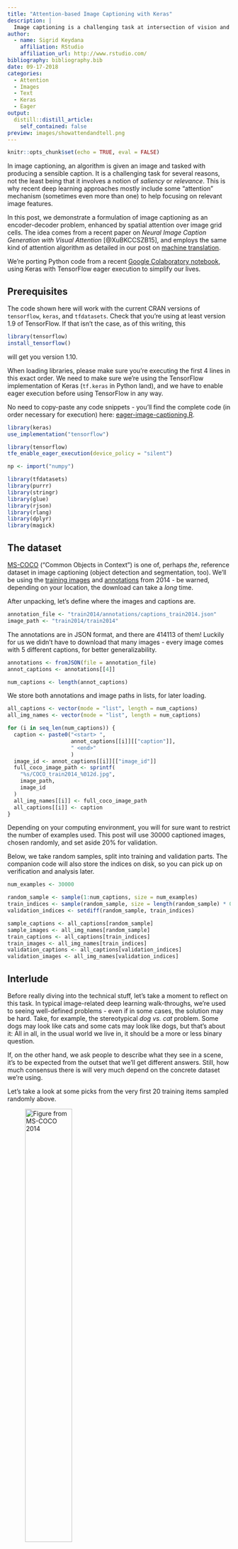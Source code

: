 ```yaml
---
title: "Attention-based Image Captioning with Keras"
description: |
  Image captioning is a challenging task at intersection of vision and language. Here, we demonstrate using Keras and eager execution to incorporate an attention mechanism that allows the network to concentrate on image features relevant to the current state of text generation.
author:
  - name: Sigrid Keydana
    affiliation: RStudio
    affiliation_url: http://www.rstudio.com/
bibliography: bibliography.bib
date: 09-17-2018
categories:
  - Attention 
  - Images
  - Text
  - Keras
  - Eager
output:
  distill::distill_article:
    self_contained: false
preview: images/showattendandtell.png
---
```


```r
knitr::opts_chunk$set(echo = TRUE, eval = FALSE)
```

In image captioning, an algorithm is given an image and tasked with producing a sensible caption. It is a challenging task for several reasons, not the least being that it involves a notion of _saliency_ or _relevance_. This is why recent deep learning approaches mostly include some "attention" mechanism (sometimes even more than one) to help focusing on relevant image features. 

In this post, we demonstrate a formulation of image captioning as an encoder-decoder problem, enhanced by spatial attention over image grid cells. The idea comes from a recent paper on *Neural Image Caption Generation with Visual Attention* [@XuBKCCSZB15], and employs the same kind of attention algorithm as detailed in our post on [machine translation](https://blogs.rstudio.com/tensorflow/posts/2018-07-30-attention-layer/).

We're porting Python code from a recent [Google Colaboratory notebook ](https://colab.research.google.com/github/tensorflow/tensorflow/blob/master/tensorflow/contrib/eager/python/examples/generative_examples/image_captioning_with_attention.ipynb?linkId=54343050&pli=1#scrollTo=io7ws3ReRPGv),  using Keras with TensorFlow eager execution to simplify our lives.


## Prerequisites

The code shown here will work with the current CRAN versions of `tensorflow`, `keras`, and `tfdatasets`.
Check that you're using at least version 1.9 of TensorFlow. If that isn't the case, as of this writing, this 

```r
library(tensorflow)
install_tensorflow()
```

will get you version 1.10.

When loading libraries, please make sure you're executing the first 4 lines in this exact order.
We need to make sure we're using the TensorFlow implementation of Keras (`tf.keras` in Python land), and we have to enable eager execution before using TensorFlow in any way.

No need to copy-paste any code snippets - you'll find the complete code (in order necessary for execution) here:  [eager-image-captioning.R](https://github.com/rstudio/keras/blob/master/vignettes/examples/eager-image-captioning.R).


```r
library(keras)
use_implementation("tensorflow")

library(tensorflow)
tfe_enable_eager_execution(device_policy = "silent")

np <- import("numpy")

library(tfdatasets)
library(purrr)
library(stringr)
library(glue)
library(rjson)
library(rlang)
library(dplyr)
library(magick)
```



## The dataset

[MS-COCO](http://cocodataset.org) ("Common Objects in Context") is one of, perhaps _the_, reference dataset in image captioning (object detection and segmentation, too). 
We'll be using the [training images](http://images.cocodataset.org/zips/train2014.zip) and [annotations](http://images.cocodataset.org/annotations/annotations_trainval2014.zip) from 2014 - be warned, depending on your location, the download can take a _long_ time.

After unpacking, let's define where the images and captions are.

```r
annotation_file <- "train2014/annotations/captions_train2014.json"
image_path <- "train2014/train2014"
```


The annotations are in JSON format, and there are 414113 of them! Luckily for us we didn't have to download that many images - every image comes with 5 different captions, for better generalizability.


```r
annotations <- fromJSON(file = annotation_file)
annot_captions <- annotations[[4]]

num_captions <- length(annot_captions)
```


We store both annotations and image paths in lists, for later loading.

```r
all_captions <- vector(mode = "list", length = num_captions)
all_img_names <- vector(mode = "list", length = num_captions)

for (i in seq_len(num_captions)) {
  caption <- paste0("<start> ",
                    annot_captions[[i]][["caption"]],
                    " <end>"
                    )
  image_id <- annot_captions[[i]][["image_id"]]
  full_coco_image_path <- sprintf(
    "%s/COCO_train2014_%012d.jpg",
    image_path,
    image_id
  )
  all_img_names[[i]] <- full_coco_image_path
  all_captions[[i]] <- caption
}
```


Depending on your computing environment, you will for sure want to restrict the number of examples used.
This post will use 30000 captioned images, chosen randomly, and set aside 20% for validation.

Below, we take random samples, split into training and validation parts. The companion code will also store the indices on disk, so you can pick up on verification and analysis later.


```r
num_examples <- 30000

random_sample <- sample(1:num_captions, size = num_examples)
train_indices <- sample(random_sample, size = length(random_sample) * 0.8)
validation_indices <- setdiff(random_sample, train_indices)

sample_captions <- all_captions[random_sample]
sample_images <- all_img_names[random_sample]
train_captions <- all_captions[train_indices]
train_images <- all_img_names[train_indices]
validation_captions <- all_captions[validation_indices]
validation_images <- all_img_names[validation_indices]
```



## Interlude

Before really diving into the technical stuff, let's take a moment to reflect on this task.
In typical image-related deep learning walk-throughs, we're used to seeing well-defined problems - even if in some cases, the solution may be hard. Take, for example, the stereotypical _dog vs. cat_ problem. Some dogs may look like cats and some cats may look like dogs, but that's about it: All in all, in the usual world we live in, it should be a more or less binary question.

If, on the other hand, we ask people to describe what they see in a scene, it's to be expected from the outset that we'll get different answers. Still, how much consensus there is will very much depend on the concrete dataset we're using.

Let's take a look at some picks from the very first 20 training items sampled randomly above. 


![Figure from MS-COCO 2014](images/COCO_train2014_000000510592.jpg){.external width=50%}


Now this image does not leave much room for decision what to focus on, and received a very factual caption indeed: "There is a plate with one slice of bacon a half of orange and bread". If the dataset were all like this, we'd think a machine learning algorithm should do pretty well here.

Picking another one from the first 20:

![Figure from MS-COCO 2014](images/COCO_train2014_000000118167.jpg){.external width=50%}

What would be salient information to you here? The caption provided goes "A smiling little boy has a checkered shirt".
Is the look of the shirt as important as that? You might as well focus on the scenery, - or even something on a completely different level: The age of the photo, or it being an analog one.


Let's take a final example.

![From MS-COCO 2014](images/COCO_train2014_000000089158.jpg){.external width=70%}

What would you say about this scene? The official label we sampled here is "A group of people posing in a funny way for the camera". Well ...

Please don't forget that for each image, the dataset includes five different captions (although our n = 30000 samples probably won't).
So this is not saying the dataset is biased - not at all. Instead, we want to point out the ambiguities and difficulties inherent in the task. Actually, given those difficulties, it's all the more amazing that the task we're tackling here - having a network automatically generate image captions - should be possible at all!

Now let's see how we can do this. 

## Extract image features

For the encoding part of our encoder-decoder network, we will make use of _InceptionV3_ to extract image features. In principle, which features to extract is up to experimentation, - here we just use the last layer before the fully connected top:

```r
image_model <- application_inception_v3(
  include_top = FALSE,
  weights = "imagenet"
)
```


For an image size of 299x299, the output will be of size `(batch_size, 8, 8, 2048)`, that is, we are making use of 2048 feature maps.

_InceptionV3_ being a "big model", where every pass through the model takes time, we want to precompute features in advance and store them on disk. 
We'll use [tfdatasets](https://tensorflow.rstudio.com/tools/tfdatasets/articles/introduction.html) to stream images to the model. This means all our preprocessing has to employ tensorflow functions: That's why we're not using the more familiar `image_load` from keras below.

Our custom `load_image` will read in, resize and preprocess the images as required for use with _InceptionV3_:

```r
load_image <- function(image_path) {
  img <-
    tf$read_file(image_path) %>%
    tf$image$decode_jpeg(channels = 3) %>%
    tf$image$resize_images(c(299L, 299L)) %>%
    tf$keras$applications$inception_v3$preprocess_input()
  list(img, image_path)
}
```


Now we're ready to save the extracted features to disk. The `(batch_size, 8, 8, 2048)`-sized features will be flattened to `(batch_size, 64, 2048)`. The latter shape is what our encoder, soon to be discussed, will receive as input.

```r
preencode <- unique(sample_images) %>% unlist() %>% sort()
num_unique <- length(preencode)

# adapt this according to your system's capacities  
batch_size_4save <- 1
image_dataset <-
  tensor_slices_dataset(preencode) %>%
  dataset_map(load_image) %>%
  dataset_batch(batch_size_4save)
  
save_iter <- make_iterator_one_shot(image_dataset)
  
until_out_of_range({
  
  save_count <- save_count + batch_size_4save
  batch_4save <- save_iter$get_next()
  img <- batch_4save[[1]]
  path <- batch_4save[[2]]
  batch_features <- image_model(img)
  batch_features <- tf$reshape(
    batch_features,
    list(dim(batch_features)[1], -1L, dim(batch_features)[4]
  )
                               )
  for (i in 1:dim(batch_features)[1]) {
    np$save(path[i]$numpy()$decode("utf-8"),
            batch_features[i, , ]$numpy())
  }
    
})
```


Before we get to the encoder and decoder models though, we need to take care of the captions.

## Processing the captions

We're using keras `text_tokenizer` and the text processing functions `texts_to_sequences` and `pad_sequences` to transform ascii text into a matrix.

```r
# we will use the 5000 most frequent words only
top_k <- 5000
tokenizer <- text_tokenizer(
  num_words = top_k,
  oov_token = "<unk>",
  filters = '!"#$%&()*+.,-/:;=?@[\\]^_`{|}~ ')
tokenizer$fit_on_texts(sample_captions)

train_captions_tokenized <-
  tokenizer %>% texts_to_sequences(train_captions)
validation_captions_tokenized <-
  tokenizer %>% texts_to_sequences(validation_captions)

# pad_sequences will use 0 to pad all captions to the same length
tokenizer$word_index["<pad>"] <- 0

# create a lookup dataframe that allows us to go in both directions
word_index_df <- data.frame(
  word = tokenizer$word_index %>% names(),
  index = tokenizer$word_index %>% unlist(use.names = FALSE),
  stringsAsFactors = FALSE
)
word_index_df <- word_index_df %>% arrange(index)

decode_caption <- function(text) {
  paste(map(text, function(number)
    word_index_df %>%
      filter(index == number) %>%
      select(word) %>%
      pull()),
    collapse = " ")
}

# pad all sequences to the same length (the maximum length, in our case)
# could experiment with shorter padding (truncating the very longest captions)
caption_lengths <- map(
  all_captions[1:num_examples],
  function(c) str_split(c," ")[[1]] %>% length()
  ) %>% unlist()
max_length <- fivenum(caption_lengths)[5]

train_captions_padded <-  pad_sequences(
  train_captions_tokenized,
  maxlen = max_length,
  padding = "post",
  truncating = "post"
)

validation_captions_padded <- pad_sequences(
  validation_captions_tokenized,
  maxlen = max_length,
  padding = "post",
  truncating = "post"
)
```



## Loading the data for training

Now that we've taken care of pre-extracting the features and preprocessing the captions, we need a way to stream them to our captioning model. For that, we're using `tensor_slices_dataset` from [tfdatasets](https://tensorflow.rstudio.com/tools/tfdatasets/articles/introduction.html), passing in the list of paths to the images and the preprocessed captions. Loading the images is then performed as a TensorFlow graph operation (using [tf$pyfunc](https://www.tensorflow.org/api_docs/python/tf/py_func)).

The original Colab code also shuffles the data on every iteration. Depending on your hardware, this may take a long time, and given the size of the dataset it is not strictly necessary to get reasonable results. (The results reported below were obtained without shuffling.)

```r
batch_size <- 10
buffer_size <- num_examples

map_func <- function(img_name, cap) {
  p <- paste0(img_name$decode("utf-8"), ".npy")
  img_tensor <- np$load(p)
  img_tensor <- tf$cast(img_tensor, tf$float32)
  list(img_tensor, cap)
}

train_dataset <-
  tensor_slices_dataset(list(train_images, train_captions_padded)) %>%
  dataset_map(
    function(item1, item2) tf$py_func(map_func, list(item1, item2), list(tf$float32, tf$int32))
  ) %>%
  # optionally shuffle the dataset
  # dataset_shuffle(buffer_size) %>%
  dataset_batch(batch_size)
```



## Captioning model


The model is basically the same as that discussed in the [machine translation post](https://blogs.rstudio.com/tensorflow/posts/2018-07-30-attention-layer/). Please refer to that article for an explanation of the concepts, as well as a detailed walk-through of the tensor shapes involved at every step. Here, we provide the tensor shapes as comments in the code snippets, for quick overview/comparison.

However, if you develop your own models, with eager execution you can simply insert debugging/logging statements at arbitrary places in the code - even in model definitions. So you can have a function

```r
maybecat <- function(context, x) {
  if (debugshapes) {
    name <- enexpr(x)
    dims <- paste0(dim(x), collapse = " ")
    cat(context, ": shape of ", name, ": ", dims, "\n", sep = "")
  }
}

```

And if you now set

```r
debugshapes <- FALSE
```


you can trace - not only tensor shapes, but actual tensor values through your models, as shown below for the encoder. (We don't display any debugging statements after that, but the [sample code](https://github.com/rstudio/keras/blob/master/vignettes/examples/eager-image-captioning.R) has many more.)

### Encoder

Now it's time to define some some sizing-related hyperparameters and housekeeping variables:

```r
# for encoder output
embedding_dim <- 256
# decoder (LSTM) capacity
gru_units <- 512
# for decoder output
vocab_size <- top_k
# number of feature maps gotten from Inception V3
features_shape <- 2048
# shape of attention features (flattened from 8x8)
attention_features_shape <- 64
```

The encoder in this case is just a fully connected layer, taking in the features extracted from Inception V3 (in flattened form, as they were written to disk), and embedding them in 256-dimensional space.

```r
cnn_encoder <- function(embedding_dim, name = NULL) {
    
  keras_model_custom(name = name, function(self) {
      
    self$fc <- layer_dense(units = embedding_dim, activation = "relu")
      
    function(x, mask = NULL) {
      # input shape: (batch_size, 64, features_shape)
      maybecat("encoder input", x)
      # shape after fc: (batch_size, 64, embedding_dim)
      x <- self$fc(x)
      maybecat("encoder output", x)
      x
    }
  })
}
```


### Attention module

Unlike in the machine translation post, here the attention module is separated out into its own custom model.
The logic is the same though:

```r
attention_module <- function(gru_units, name = NULL) {
  
  keras_model_custom(name = name, function(self) {
    
    self$W1 = layer_dense(units = gru_units)
    self$W2 = layer_dense(units = gru_units)
    self$V = layer_dense(units = 1)
      
    function(inputs, mask = NULL) {
      features <- inputs[[1]]
      hidden <- inputs[[2]]
      # features(CNN_encoder output) shape == (batch_size, 64, embedding_dim)
      # hidden shape == (batch_size, gru_units)
      # hidden_with_time_axis shape == (batch_size, 1, gru_units)
      hidden_with_time_axis <- k_expand_dims(hidden, axis = 2)
        
      # score shape == (batch_size, 64, 1)
      score <- self$V(k_tanh(self$W1(features) + self$W2(hidden_with_time_axis)))
      # attention_weights shape == (batch_size, 64, 1)
      attention_weights <- k_softmax(score, axis = 2)
      # context_vector shape after sum == (batch_size, embedding_dim)
      context_vector <- k_sum(attention_weights * features, axis = 2)
        
      list(context_vector, attention_weights)
    }
  })
}

```

### Decoder

The decoder at each time step calls the attention module with the features it got from the encoder and its last hidden state, and receives back an attention vector. The attention vector gets concatenated with the current input and further processed by a GRU and two fully connected layers, the last of which gives us the (unnormalized) probabilities for the next word in the caption.

The _current input_ at each time step here is the previous word: the correct one during training (_teacher forcing_), the last generated one during inference.

```r
rnn_decoder <- function(embedding_dim, gru_units, vocab_size, name = NULL) {
    
  keras_model_custom(name = name, function(self) {
      
    self$gru_units <- gru_units
    self$embedding <- layer_embedding(input_dim = vocab_size, 
                                      output_dim = embedding_dim)
    self$gru <- if (tf$test$is_gpu_available()) {
      layer_cudnn_gru(
        units = gru_units,
        return_sequences = TRUE,
        return_state = TRUE,
        recurrent_initializer = 'glorot_uniform'
      )
    } else {
      layer_gru(
        units = gru_units,
        return_sequences = TRUE,
        return_state = TRUE,
        recurrent_initializer = 'glorot_uniform'
      )
    }
      
    self$fc1 <- layer_dense(units = self$gru_units)
    self$fc2 <- layer_dense(units = vocab_size)
      
    self$attention <- attention_module(self$gru_units)
      
    function(inputs, mask = NULL) {
      x <- inputs[[1]]
      features <- inputs[[2]]
      hidden <- inputs[[3]]
        
      c(context_vector, attention_weights) %<-% 
        self$attention(list(features, hidden))
        
      # x shape after passing through embedding == (batch_size, 1, embedding_dim)
      x <- self$embedding(x)
        
      # x shape after concatenation == (batch_size, 1, 2 * embedding_dim)
      x <- k_concatenate(list(k_expand_dims(context_vector, 2), x))
        
      # passing the concatenated vector to the GRU
      c(output, state) %<-% self$gru(x)
        
      # shape == (batch_size, 1, gru_units)
      x <- self$fc1(output)
        
      # x shape == (batch_size, gru_units)
      x <- k_reshape(x, c(-1, dim(x)[[3]]))
        
      # output shape == (batch_size, vocab_size)
      x <- self$fc2(x)
        
      list(x, state, attention_weights)
        
    }
  })
}
```

### Loss function, and instantiating it all

Now that we've defined our model (built of three custom models), we still need to actually instantiate it (being precise: the two classes we will access from outside, that is, the encoder and the decoder). 

We also need to instantiate an optimizer (Adam will do), and define our loss function (categorical crossentropy).
Note that `tf$nn$sparse_softmax_cross_entropy_with_logits` expects raw logits instead of softmax activations, and that we're using the _sparse_ variant because our labels are not one-hot-encoded.



```r
encoder <- cnn_encoder(embedding_dim)
decoder <- rnn_decoder(embedding_dim, gru_units, vocab_size)

optimizer = tf$train$AdamOptimizer()

cx_loss <- function(y_true, y_pred) {
  mask <- 1 - k_cast(y_true == 0L, dtype = "float32")
  loss <- tf$nn$sparse_softmax_cross_entropy_with_logits(
    labels = y_true,
    logits = y_pred
  ) * mask
  tf$reduce_mean(loss)
}
```


## Training


Training the captioning model is a time-consuming process, and you will for sure want to save the model's weights!
How does this work with eager execution?

We create a `tf$train$Checkpoint` object, passing it the objects to be saved: In our case, the encoder, the decoder, and the optimizer. Later, at the end of each epoch, we will ask it to write the respective weights to disk.

```r
restore_checkpoint <- FALSE

checkpoint_dir <- "./checkpoints_captions"
checkpoint_prefix <- file.path(checkpoint_dir, "ckpt")
checkpoint <- tf$train$Checkpoint(
  optimizer = optimizer,
  encoder = encoder,
  decoder = decoder
)
```

As we're just starting to train the model, `restore_checkpoint` is set to false. Later, restoring the weights will be as easy as

```r

if (restore_checkpoint) {
  checkpoint$restore(tf$train$latest_checkpoint(checkpoint_dir))
}
```

The training loop is structured just like in the machine translation case: We loop over epochs, batches, and the training targets, feeding in the correct previous word at every timestep.
Again, `tf$GradientTape` takes care of recording the forward pass and calculating the gradients, and the optimizer applies the gradients to the model's weights.
As each epoch ends, we also save the weights.


```r
num_epochs <- 20

if (!restore_checkpoint) {
  for (epoch in seq_len(num_epochs)) {
    
    total_loss <- 0
    progress <- 0
    train_iter <- make_iterator_one_shot(train_dataset)
    
    until_out_of_range({
      
      batch <- iterator_get_next(train_iter)
      loss <- 0
      img_tensor <- batch[[1]]
      target_caption <- batch[[2]]
      
      dec_hidden <- k_zeros(c(batch_size, gru_units))
      
      dec_input <- k_expand_dims(
        rep(list(word_index_df[word_index_df$word == "<start>", "index"]), 
            batch_size)
      )
      
      with(tf$GradientTape() %as% tape, {
        
        features <- encoder(img_tensor)
        
        for (t in seq_len(dim(target_caption)[2] - 1)) {
          c(preds, dec_hidden, weights) %<-%
            decoder(list(dec_input, features, dec_hidden))
          loss <- loss + cx_loss(target_caption[, t], preds)
          dec_input <- k_expand_dims(target_caption[, t])
        }
        
      })
      
      total_loss <-
        total_loss + loss / k_cast_to_floatx(dim(target_caption)[2])
      
      variables <- c(encoder$variables, decoder$variables)
      gradients <- tape$gradient(loss, variables)
      
      optimizer$apply_gradients(purrr::transpose(list(gradients, variables)),
                                global_step = tf$train$get_or_create_global_step()
      )
    })
    cat(paste0(
      "\n\nTotal loss (epoch): ",
      epoch,
      ": ",
      (total_loss / k_cast_to_floatx(buffer_size)) %>% as.double() %>% round(4),
      "\n"
    ))
    
    checkpoint$save(file_prefix = checkpoint_prefix)
  }
}
```

## Peeking at results

Just like in the translation case, it's interesting to look at model performance during training. The companion code has that functionality integrated, so you can watch model progress for yourself. 

The basic function here is `get_caption`: It gets passed the path to an image, loads it, obtains its features from Inception V3, and then asks the encoder-decoder model to generate a caption. If at any point the model produces the `end` symbol, we stop early. Otherwise, we continue until we hit the predefined maximum length.


```r
get_caption <-
  function(image) {
    attention_matrix <-
      matrix(0, nrow = max_length, ncol = attention_features_shape)
    temp_input <- k_expand_dims(load_image(image)[[1]], 1)
    img_tensor_val <- image_model(temp_input)
    img_tensor_val <- k_reshape(
      img_tensor_val,
      list(dim(img_tensor_val)[1], -1, dim(img_tensor_val)[4])
    )
    features <- encoder(img_tensor_val)
    
    dec_hidden <- k_zeros(c(1, gru_units))
    dec_input <-
      k_expand_dims(
        list(word_index_df[word_index_df$word == "<start>", "index"])
      )
    
    result <- ""
    
    for (t in seq_len(max_length - 1)) {
      
      c(preds, dec_hidden, attention_weights) %<-%
        decoder(list(dec_input, features, dec_hidden))
      attention_weights <- k_reshape(attention_weights, c(-1))
      attention_matrix[t,] <- attention_weights %>% as.double()
      
      pred_idx <- tf$multinomial(exp(preds), num_samples = 1)[1, 1] 
                    %>% as.double()
      pred_word <-
        word_index_df[word_index_df$index == pred_idx, "word"]
      
      if (pred_word == "<end>") {
        result <-
          paste(result, pred_word)
        attention_matrix <-
          attention_matrix[1:length(str_split(result, " ")[[1]]), , 
                           drop = FALSE]
        return (list(result, attention_matrix))
      } else {
        result <-
          paste(result, pred_word)
        dec_input <- k_expand_dims(list(pred_idx))
      }
    }
    
    list(str_trim(result), attention_matrix)
  }
```


With that functionality, now let's actually do that: peek at results while the network is learning!

We've picked 3 examples each from the training and validation sets. Here they are.

First, our picks from the training set:

::: l-body-outset
![Three picks from the training set](images/training_examples.png){width=100%}  
:::


Let's see the target captions:

- _a herd of giraffe standing on top of a grass covered field_
- _a view of cards driving down a street_
- _the skateboarding flips his board off of the sidewalk_

Interestingly, here we also have a demonstration of how labeled datasets (like anything human) may contain errors. (The samples were not picked for that; instead, they were chosen - without too much screening - for being rather unequivocal in their visual content.)

Now for the validation candidates.

::: l-body-outset
![Three picks from the validation set](images/validation_examples.png){width=100%}  
:::

and their official captions:

- _a left handed pitcher throwing the base ball_
- _a woman taking a bite of a slice of pizza in a restaraunt_
- _a woman hitting swinging a tennis racket at a tennis ball on a tennis court_

(Again, any spelling peculiarities have not been introduced by us.)


#### Epoch 1

Now, what does our network produce after the first epoch? Remember that this means, having seen each one of the 24000 training images once.

First then, here are the captions for the train images:

> a group of sheep standing in the grass

> a group of cars driving down a street

> a man is standing on a street

Not only is the syntax correct in every case, the content isn't that bad either!

How about the validation set?

> a baseball player is playing baseball uniform is holding a baseball bat

> a man is holding a table with a table with a table with a table with a table with a table with a table with a table with a table with a table with a table with a table with a table with a table

> a tennis player is holding a tennis court

This certainly tells that the network has been able to generalize over - let's not call them concepts, but mappings between visual and textual entities, say It's true that it will have seen some of these images before, because images come with several captions. You could be more strict setting up your training and validation sets - but here, we don't really care about objective performance scores and so, it does not really matter.

Let' skip directly to epoch 20, our last training epoch, and check for further improvements.

#### Epoch 20


This is what we get for the training images:

> a group of many tall giraffe standing next to a sheep

> a view of cards and white gloves on a street

> a skateboarding flips his board

And this, for the validation images.

> a baseball catcher and umpire hit a baseball game

> a man is eating a sandwich

> a female tennis player is in the court

I think we might agree that this still leaves room for improvement - but then, we only trained for 20 epochs and on a very small portion of the dataset.

In the above code snippets, you may have noticed the decoder returning an `attention_matrix` - but we weren't commenting on it.
Now finally, just as in the translation example, have a look what we can make of that.


## Where does the network look?

We can visualize where the network is "looking" as it generates each word by overlaying the original image and the attention matrix. This example is taken from the 4th epoch.

Here white-ish squares indicate areas receiving stronger focus. Compared to text-to-text translation though, the mapping is inherently less straightforward - where does one "look" when producing words like "and", "the", or "in"?

::: l-body-outset
![Attention over image areas](images/attention.png){width=100%}
:::



## Conclusion

It probably goes without saying that much better results are to be expected when training on (much!) more data and for much more time. 

Apart from that, there are other options, though. The concept implemented here uses _spatial_ attention over a uniform grid, that is, the attention mechanism guides the decoder _where_ on the grid to look next when generating a caption.

However, this is not the only way, and this is not how it works with humans. A much more plausible approach is a mix of top-down and bottom-up attention. E.g., [@AndersonHBTJGZ17] use object detection techniques to bottom-up isolate interesting objects, and an LSTM stack wherein the first LSTM computes top-down attention guided by the output word generated by the second one.

Another interesting approach involving attention is using a multimodal attentive translator [@LiuSWWY17], where the image features are encoded and presented in a sequence, such that we end up with sequence models both on the encoding and the decoding sides. 

Another alternative is to add a learned _topic_ to the information input [@Zhu2018], which again is a top-down feature found in human cognition.

If you find one of these, or yet another, approach more convincing, an eager execution implementation, in the style of the above, will likely be a sound way of implementing it.


